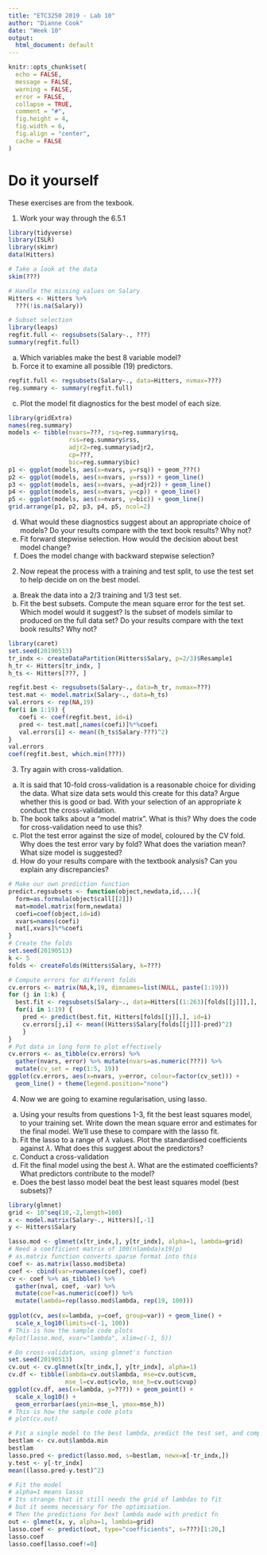 ```yaml
---
title: "ETC3250 2019 - Lab 10"
author: "Dianne Cook"
date: "Week 10"
output:
  html_document: default
---
```


```r
knitr::opts_chunk$set(
  echo = FALSE,
  message = FALSE,
  warning = FALSE,
  error = FALSE, 
  collapse = TRUE,
  comment = "#",
  fig.height = 4,
  fig.width = 6,
  fig.align = "center",
  cache = FALSE
)
```


# Do it yourself

These exercises are from the texbook.

1. Work your way through the 6.5.1

```r
library(tidyverse)
library(ISLR)
library(skimr)
data(Hitters)

# Take a look at the data
skim(???)

# Handle the missing values on Salary
Hitters <- Hitters %>%
  ???(!is.na(Salary))

# Subset selection
library(leaps)
regfit.full <- regsubsets(Salary~., ???)
summary(regfit.full)
```

a. Which variables make the best 8 variable model?
b. Force it to examine all possible (19) predictors. 

```r
regfit.full <- regsubsets(Salary~., data=Hitters, nvmax=???)
reg.summary <- summary(regfit.full)
```

c. Plot the model fit diagnostics for the best model of each size.

```r
library(gridExtra)
names(reg.summary)
models <- tibble(nvars=???, rsq=reg.summary$rsq, 
                 rss=reg.summary$rss, 
                 adjr2=reg.summary$adjr2, 
                 cp=???, 
                 bic=reg.summary$bic)
p1 <- ggplot(models, aes(x=nvars, y=rsq)) + geom_???()
p2 <- ggplot(models, aes(x=nvars, y=rss)) + geom_line()
p3 <- ggplot(models, aes(x=nvars, y=adjr2)) + geom_line()
p4 <- ggplot(models, aes(x=nvars, y=cp)) + geom_line()
p5 <- ggplot(models, aes(x=nvars, y=bic)) + geom_line()
grid.arrange(p1, p2, p3, p4, p5, ncol=2)
```

d. What would these diagnostics suggest about an appropriate choice of models? Do your results compare with the text book results? Why not?
e. Fit forward stepwise selection. How would the decision about best model change?  
f. Does the model change with backward stepwise selection?

2. Now repeat the process with a training and test split, to use the test set to help decide on on the best model.

a. Break the data into a 2/3 training and 1/3 test set. 
b. Fit the best subsets. Compute the mean square error for the test set. Which model would it suggest? Is the subset of models similar to produced on the full data set? Do your results compare with the text book results? Why not?

```r
library(caret)
set.seed(20190513)
tr_indx <- createDataPartition(Hitters$Salary, p=2/3)$Resample1
h_tr <- Hitters[tr_indx, ]
h_ts <- Hitters[???, ]

regfit.best <- regsubsets(Salary~., data=h_tr, nvmax=???)
test.mat <- model.matrix(Salary~., data=h_ts)
val.errors <- rep(NA,19)
for(i in 1:19) {
   coefi <- coef(regfit.best, id=i)
   pred <- test.mat[,names(coefi)]%*%coefi
   val.errors[i] <- mean((h_ts$Salary-???)^2)
}
val.errors
coef(regfit.best, which.min(???))
```

3. Try again with cross-validation. 

a. It is said that 10-fold cross-validation is a reasonable choice for dividing the data. What size data sets would this create for this data? Argue whether this is good or bad. With your selection of an appropriate $k$ conduct the cross-validation. 
b. The book talks about a "model matrix". What is this? Why does the code for cross-validation need to use this?
b. Plot the test error against the size of model, coloured by the CV fold. Why does the test error vary by fold? What does the variation mean? What size model is suggested? 
c. How do your results compare with the textbook analysis? Can you explain any discrepancies?

```r
# Make our own prediction function
predict.regsubsets <- function(object,newdata,id,...){
  form=as.formula(object$call[[2]])
  mat=model.matrix(form,newdata)
  coefi=coef(object,id=id)
  xvars=names(coefi)
  mat[,xvars]%*%coefi
}
# Create the folds
set.seed(20190513)
k <- 5
folds <- createFolds(Hitters$Salary, k=???)

# Compute errors for different folds
cv.errors <- matrix(NA,k,19, dimnames=list(NULL, paste(1:19)))
for (j in 1:k) {
  best.fit <- regsubsets(Salary~., data=Hitters[(1:263)[folds[[j]]],], nvmax=???)
  for(i in 1:19) {
    pred <- predict(best.fit, Hitters[folds[[j]],], id=i)
    cv.errors[j,i] <- mean((Hitters$Salary[folds[[j]]]-pred)^2)
    }
}
# Put data in long form to plot effectively
cv.errors <- as_tibble(cv.errors) %>%
  gather(nvars, error) %>% mutate(nvars=as.numeric(???)) %>%
  mutate(cv_set = rep(1:5, 19))
ggplot(cv.errors, aes(x=nvars, y=error, colour=factor(cv_set))) +
  geom_line() + theme(legend.position="none")
```

4. Now we are going to examine regularisation, using lasso.

a. Using your results from questions 1-3, fit the best least squares model, to your training set. Write down the mean square error and estimates for the final model. We'll use these to compare with the lasso fit.
b. Fit the lasso to a range of $\lambda$ values. Plot the standardised coefficients against $\lambda$. What does this suggest about the predictors?
c. Conduct a cross-validation 
d. Fit the final model using the best $\lambda$. What are the estimated coefficients? What predictors contribute to the model?
e. Does the best lasso model beat the best least squares model (best subsets)? 
```r
library(glmnet)
grid <- 10^seq(10,-2,length=100)
x <- model.matrix(Salary~., Hitters)[,-1]
y <- Hitters$Salary

lasso.mod <- glmnet(x[tr_indx,], y[tr_indx], alpha=1, lambda=grid)
# Need a coefficient matrix of 100(nlambda)x19(p)
# as.matrix function converts sparse format into this
coef <- as.matrix(lasso.mod$beta) 
coef <- cbind(var=rownames(coef), coef)
cv <- coef %>% as_tibble() %>%
  gather(nval, coef, -var) %>%
  mutate(coef=as.numeric(coef)) %>%
  mutate(lambda=rep(lasso.mod$lambda, rep(19, 100)))
  
ggplot(cv, aes(x=lambda, y=coef, group=var)) + geom_line() +
  scale_x_log10(limits=c(-1, 100))
# This is how the sample code plots
#plot(lasso.mod, xvar="lambda", xlim=c(-1, 5))

# Do cross-validation, using glmnet's function
set.seed(20190513)
cv.out <- cv.glmnet(x[tr_indx,], y[tr_indx], alpha=1)
cv.df <- tibble(lambda=cv.out$lambda, mse=cv.out$cvm,
                mse_l=cv.out$cvlo, mse_h=cv.out$cvup)
ggplot(cv.df, aes(x=lambda, y=???)) + geom_point() +
  scale_x_log10() +
  geom_errorbar(aes(ymin=mse_l, ymax=mse_h))
# This is how the sample code plots
# plot(cv.out)

# Fit a single model to the best lambda, predict the test set, and compute mse
bestlam <- cv.out$lambda.min
bestlam
lasso.pred <- predict(lasso.mod, s=bestlam, newx=x[-tr_indx,])
y.test <- y[-tr_indx]
mean((lasso.pred-y.test)^2)

# Fit the model
# alpha=1 means lasso
# Its strange that it still needs the grid of lambdas to fit
# but it seems necessary for the optimisation.
# Then the predictions for bext lambda made with predict fn
out <- glmnet(x, y, alpha=1, lambda=grid)
lasso.coef <- predict(out, type="coefficients", s=???)[1:20,]
lasso.coef
lasso.coef[lasso.coef!=0]
```